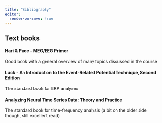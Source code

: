 ```yaml
---
title: "Bibliography"
editor:
  render-on-save: true
---
```


## Text books

#### Hari & Puce - MEG/EEG Primer
Good book with a general overview of many topics discussed in the course


#### Luck - An Introduction to the Event-Related Potential Technique, Second Edition
The standard book for ERP analyses


#### Analyzing Neural Time Series Data: Theory and Practice
The standard book for time-frequency analysis (a bit on the older side though, still excellent read)